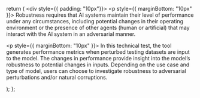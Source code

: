 
  return (
    <div style={{ padding: "10px"}}>
      <p style={{ marginBottom: "10px" }}>
        Robustness requires that AI systems maintain their level of performance under any circumstances, including potential changes in their operating environment or the presence of other agents (human or artificial) that may interact with the AI system in an adversarial manner.
      </p>
      <p style={{ marginBottom: "10px" }}>
        In this technical test, the tool generates performance metrics when perturbed testing datasets are input to the model. The changes in performance provide insight into the model’s robustness to potential changes in inputs. Depending on the use case and type of model, users can choose to investigate robustness to adversarial perturbations and/or natural corruptions.
      </p>
    </div>
  );
};

<div style={{ width: props.width, height: props.height }}>
  <RobustnessIntro props={props} />
</div>